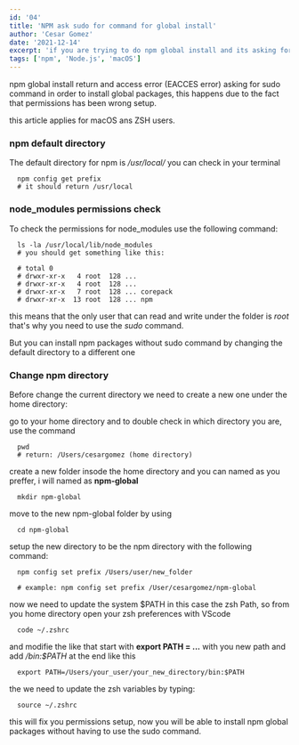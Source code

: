```yaml
---
id: '04'
title: 'NPM ask sudo for command for global install'
author: 'Cesar Gomez'
date: '2021-12-14'
excerpt: 'if you are trying to do npm global install and its asking for sudo command you may want to fix your permissions'
tags: ['npm', 'Node.js', 'macOS']
---
```


npm global install return and access error (EACCES error) asking for sudo command in order to install global packages, this happens due to the fact that permissions has been wrong setup. 

this article applies for macOS ans ZSH users.

### npm default directory

The default directory for npm is */usr/local/* you can check in your terminal

```shell:Hyper
  npm config get prefix
  # it should return /usr/local
```

### node_modules permissions check

To check the permissions for node_modules use the following command:

```shell:Hyper
  ls -la /usr/local/lib/node_modules
  # you should get something like this:

  # total 0
  # drwxr-xr-x   4 root  128 ...
  # drwxr-xr-x   4 root  128 ...
  # drwxr-xr-x   7 root  128 ... corepack
  # drwxr-xr-x  13 root  128 ... npm
```

this means that the only user that can read and write under the folder is *root* that's why you need to use the *sudo* command.

But you can install npm packages without sudo command by changing the default directory to a different one

### Change npm directory

Before change the current directory we need to create a new one under the home directory:

go to your home directory and to double check in which directory you are, use the command

```shell:Hyper
  pwd
  # return: /Users/cesargomez (home directory)
```

create a new folder insode the home directory and you can named as you preffer, i will named as **npm-global**

```shell:Hyper
  mkdir npm-global
```

move to the new npm-global folder by using

```shell:Hyper
  cd npm-global
```

setup the new directory to be the npm directory with the following command:

```shell:Hyper
  npm config set prefix /Users/user/new_folder

  # example: npm config set prefix /User/cesargomez/npm-global
```

now we need to update the system $PATH in this case the zsh Path, so from you home directory open your zsh preferences with VScode 

```shell:Hyper
  code ~/.zshrc
```
 and modifie the like that start with **export PATH = ...** with you new path and add */bin:$PATH* at the end like this

```shell:VSCode
  export PATH=/Users/your_user/your_new_directory/bin:$PATH
```

the we need to update the zsh variables by typing:

```shell:Hyper
  source ~/.zshrc
```

this will fix you permissions setup, now you will be able to install npm global packages without having to use the sudo command.